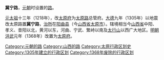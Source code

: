 '''冀宁路'''，[[元朝|元朝]]时设置的[[路_(行政区划)|路]]。

[[元太祖|元太祖]]十三年（1218年），改[[太原府|太原府]]为[[太原路|太原路]]总管府。[[大德_(元朝)|大德]]九年（1305年）以地震改太原路置'''冀宁路'''，[[治所|治所]]在[[阳曲县|阳曲县]]（今[[山西省|山西省]][[太原市|太原市]]）。辖境相当今[[山西省|山西省]]中阳、孝义、昔阳以北，黄河以东，河曲、宁武、繁峙以南及[[太行山|太行山]]以西广大地区。[[明朝|明朝]][[洪武|洪武]]元年（1368年）改置为[[太原府|太原府]]。

{{元朝行政区划|nocat}}
{{元朝行政区划小作品}}
[[Category:元朝的路|Category:元朝的路]]
[[Category:山西的路|Category:山西的路]]
[[Category:太原行政区划史|Category:太原行政区划史]]
[[Category:1305年建立的行政区划|Category:1305年建立的行政区划]]
[[Category:1368年废除的行政区划|Category:1368年废除的行政区划]]